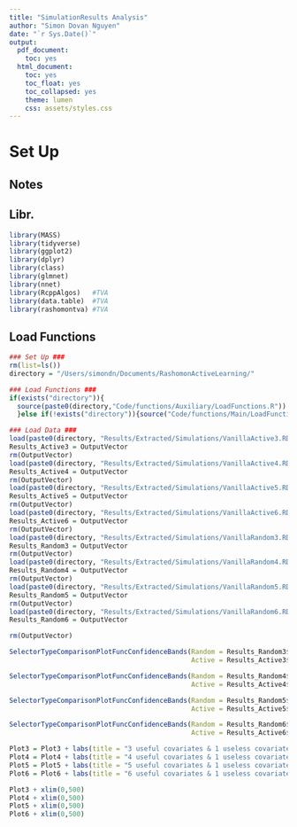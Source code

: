 ```yaml
---
title: "SimulationResults Analysis"
author: "Simon Dovan Nguyen"
date: "`r Sys.Date()`"
output:
  pdf_document:
    toc: yes
  html_document:
    toc: yes
    toc_float: yes
    toc_collapsed: yes
    theme: lumen
    css: assets/styles.css
---
```


# Set Up

## Notes

## Libr.

```r
library(MASS) 
library(tidyverse)
library(ggplot2) 
library(dplyr)
library(class)
library(glmnet)
library(nnet)
library(RcppAlgos)   #TVA
library(data.table)  #TVA
library(rashomontva) #TVA
```

## Load Functions

```r
### Set Up ###
rm(list=ls())
directory = "/Users/simondn/Documents/RashomonActiveLearning/"

### Load Functions ###
if(exists("directory")){
  source(paste0(directory,"Code/functions/Auxiliary/LoadFunctions.R"))
  }else if(!exists("directory")){source("Code/functions/Main/LoadFunctions.R")}

### Load Data ###
load(paste0(directory, "Results/Extracted/Simulations/VanillaActive3.RData"))
Results_Active3 = OutputVector
rm(OutputVector)
load(paste0(directory, "Results/Extracted/Simulations/VanillaActive4.RData"))
Results_Active4 = OutputVector
rm(OutputVector)
load(paste0(directory, "Results/Extracted/Simulations/VanillaActive5.RData"))
Results_Active5 = OutputVector
rm(OutputVector)
load(paste0(directory, "Results/Extracted/Simulations/VanillaActive6.RData"))
Results_Active6 = OutputVector
rm(OutputVector)
load(paste0(directory, "Results/Extracted/Simulations/VanillaRandom3.RData"))
Results_Random3 = OutputVector
rm(OutputVector)
load(paste0(directory, "Results/Extracted/Simulations/VanillaRandom4.RData"))
Results_Random4 = OutputVector
rm(OutputVector)
load(paste0(directory, "Results/Extracted/Simulations/VanillaRandom5.RData"))
Results_Random5 = OutputVector
rm(OutputVector)
load(paste0(directory, "Results/Extracted/Simulations/VanillaRandom6.RData"))
Results_Random6 = OutputVector

rm(OutputVector)
```

```r
SelectorTypeComparisonPlotFuncConfidenceBands(Random = Results_Random3$ErrorVec,
                                              Active = Results_Active3$ErrorVec) -> Plot3

SelectorTypeComparisonPlotFuncConfidenceBands(Random = Results_Random4$ErrorVec,
                                              Active = Results_Active4$ErrorVec) -> Plot4

SelectorTypeComparisonPlotFuncConfidenceBands(Random = Results_Random5$ErrorVec,
                                              Active = Results_Active5$ErrorVec) -> Plot5

SelectorTypeComparisonPlotFuncConfidenceBands(Random = Results_Random6$ErrorVec,
                                              Active = Results_Active6$ErrorVec) -> Plot6
```

```r
Plot3 = Plot3 + labs(title = "3 useful covariates & 1 useless covariate")
Plot4 = Plot4 + labs(title = "4 useful covariates & 1 useless covariate")
Plot5 = Plot5 + labs(title = "5 useful covariates & 1 useless covariate")
Plot6 = Plot6 + labs(title = "6 useful covariates & 1 useless covariate")
```

```r
Plot3 + xlim(0,500)
Plot4 + xlim(0,500)
Plot5 + xlim(0,500)
Plot6 + xlim(0,500)
```




